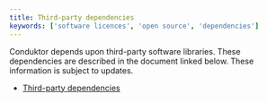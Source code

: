 ```yaml
---
title: Third-party dependencies
keywords: ['software licences', 'open source', 'dependencies']
---
```


Conduktor depends upon third-party software libraries. These dependencies are described in the document linked below. These information is subject to updates.


* [Third-party dependencies](/3rd-party-deps/conduktor-platform-3rd-party-dependencies.pdf) 
